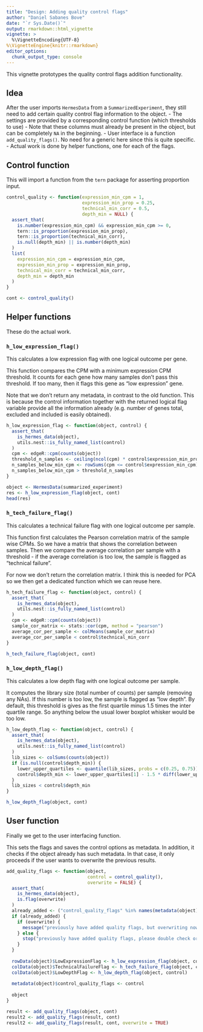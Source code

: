 ```yaml
---
title: "Design: Adding quality control flags"
author: "Daniel Sabanes Bove"
date: "`r Sys.Date()`"
output: rmarkdown::html_vignette
vignette: >
  %\VignetteEncoding{UTF-8}
%\VignetteEngine{knitr::rmarkdown}
editor_options: 
  chunk_output_type: console
---
```

  
This vignette prototypes the quality control flags addition functionality.

## Idea

After the user imports `HermesData` from a `SummarizedExperiment`, they still need to add 
certain quality control flag information to the object. 
- The settings are provided by a corresponding control function (which thresholds to use)
- Note that these columns must already be present in the object, but can be completely `NA` in the beginning.
- User interface is a function `add_quality_flags()`. No need for a generic here since this is quite
specific.
- Actual work is done by helper functions, one for each of the flags.

## Control function

This will import a function from the `tern` package for asserting proportion input.

```r
control_quality <- function(expression_min_cpm = 1,
                            expression_min_prop = 0.25,
                            technical_min_corr = 0.5,
                            depth_min = NULL) {
  assert_that(
    is.number(expression_min_cpm) && expression_min_cpm >= 0,
    tern::is_proportion(expression_min_prop),
    tern::is_proportion(technical_min_corr),
    is.null(depth_min) || is.number(depth_min)
  )  
  list(
    expression_min_cpm = expression_min_cpm,
    expression_min_prop = expression_min_prop,
    technical_min_corr = technical_min_corr,
    depth_min = depth_min
  )
}

cont <- control_quality()
```

## Helper functions

These do the actual work.

### `h_low_expression_flag()`

This calculates a low expression flag with one logical outcome per gene.

This function compares the CPM with a minimum expression CPM threshold. It counts for each gene how
many samples don't pass this threshold. If too many, then it flags this gene as "low expression" gene.

Note that we don't return any metadata, in contrast to the old function. This is because the control
information together with the returned logical flag variable provide all the information already (e.g.
number of genes total, excluded and included is easily obtained).

```r
h_low_expression_flag <- function(object, control) {
  assert_that(
    is_hermes_data(object),
    utils.nest::is_fully_named_list(control)
  )
  cpm <- edgeR::cpm(counts(object))
  threshold_n_samples <- ceiling(ncol(cpm) * control$expression_min_prop)
  n_samples_below_min_cpm <- rowSums(cpm <= control$expression_min_cpm)
  n_samples_below_min_cpm > threshold_n_samples
}

object <- HermesData(summarized_experiment)
res <- h_low_expression_flag(object, cont)
head(res)
```

### `h_tech_failure_flag()`

This calculates a technical failure flag with one logical outcome per sample.

This function first calculates the Pearson correlation matrix of the sample wise CPMs. So we have a matrix
that shows the correlation between samples. Then we compare the average correlation per sample with a threshold - if the average correlation is too low, the sample is flagged as "technical failure".

For now we don't return the correlation matrix. I think this is needed for PCA so we then get a dedicated function which we can reuse here.
  
```r
h_tech_failure_flag <- function(object, control) {
  assert_that(
    is_hermes_data(object),
    utils.nest::is_fully_named_list(control)
  )
  cpm <- edgeR::cpm(counts(object))
  sample_cor_matrix <- stats::cor(cpm, method = "pearson")
  average_cor_per_sample <- colMeans(sample_cor_matrix)
  average_cor_per_sample < control$technical_min_corr
}

h_tech_failure_flag(object, cont)
```

### `h_low_depth_flag()`

This calculates a low depth flag with one logical outcome per sample.

It computes the library size (total number of counts) per sample (removing any NAs).
If this number is too low, the sample is flagged as "low depth". By default,
this threshold is gives as the first quartile minus 1.5 times the inter quartile range. So anything
below the usual lower boxplot whisker would be too low.

```r
h_low_depth_flag <- function(object, control) {
  assert_that(
    is_hermes_data(object),
    utils.nest::is_fully_named_list(control)
  )
  lib_sizes <- colSums(counts(object))
  if (is.null(control$depth_min)) {
    lower_upper_quartiles <- quantile(lib_sizes, probs = c(0.25, 0.75))
    control$depth_min <- lower_upper_quartiles[1] - 1.5 * diff(lower_upper_quartiles)
  }
  lib_sizes < control$depth_min
}

h_low_depth_flag(object, cont)
```

## User function

Finally we get to the user interfacing function.

This sets the flags and saves the control options as metadata. In addition, it checks if the 
object already has such metadata. In that case, it only proceeds if the user wants to overwrite the
previous results.

```r
add_quality_flags <- function(object, 
                              control = control_quality(),
                              overwrite = FALSE) {
  assert_that(
    is_hermes_data(object),
    is.flag(overwrite)
  )
  already_added <- ("control_quality_flags" %in% names(metadata(object))) 
  if (already_added) {
    if (overwrite) {
      message("previously have added quality flags, but overwriting now")
    } else {
      stop("previously have added quality flags, please double check or ask for overwrite")
    }
  }
  
  rowData(object)$LowExpressionFlag <- h_low_expression_flag(object, control)
  colData(object)$TechnicalFailureFlag <- h_tech_failure_flag(object, control)
  colData(object)$LowDepthFlag <- h_low_depth_flag(object, control)
  
  metadata(object)$control_quality_flags <- control
  
  object
}

result <- add_quality_flags(object, cont)
result2 <- add_quality_flags(result, cont)
result2 <- add_quality_flags(result, cont, overwrite = TRUE)
```


